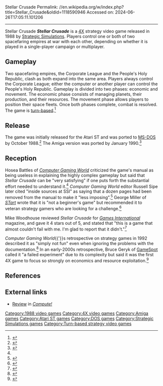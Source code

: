 Stellar Crusade
Permalink: //en.wikipedia.org/w/index.php?title=Stellar_Crusade&oldid=1118590946
Accessed on: 2024-06-26T17:05:11.101206



------
Stellar Crusade
{{Short description|1988 video game}}
{{Infobox video game
| collapsible = 
| state = 
| italic title = 
| title = Stellar Crusade
| image = Stellar Crusade cover.jpg
| alt = 
| caption = 
| developer = Norm Koger
| publisher = [[Strategic Simulations]]
| platforms = [[MS-DOS]], [[Atari ST]], [[Amiga]]
| released = {{Video game release|NA|1988}}
| genre = [[4X]]
| modes = [[single-player]], [[multiplayer]]
}}
'''''Stellar Crusade''''' is a [[4X]] strategy video game released in 1988 by [[Strategic Simulations]].  Players control one or both of two spacefaring empires at war with each other, depending on whether it is played in a single-player campaign or multiplayer.

== Gameplay ==
Two spacefaring empires, the Corporate League and the People's Holy Republic, clash as both expand into the same area.  Players always control the Corporate League; either the computer or another player can control the People's Holy Republic.  Gameplay is divided into two phases: economic and movement.  The economic phase consists of managing planets, their production, and their resources.  The movement phase allows players to position their space fleets.  Once both phases complete, combat is resolved.  The game is [[turn-based]].<ref name=cgw50>{{cite magazine|url=https://archive.org/details/Computer_Gaming_World_Issue_50/page/n23/mode/2up|title=Jihad Junction|last=Battles|first=Hosea|magazine=[[Computer Gaming World]]|issue=50|date=August 1988|pages=24–25}}</ref>

== Release ==
The game was initially released for the Atari ST and was ported to [[MS-DOS]] by October 1988.<ref>{{cite magazine|url=https://archive.org/stream/DragonMagazine260_201801/DragonMagazine138#page/n73/mode/2up|title=The Role of Computers|last1=Lesser|first1=Hartley|last2=Lesser|first2=Patricia|last3=Lesser|first3=Kirk|magazine=[[Dragon (magazine)|Dragon]]|issue=138|date=October 1988|pages=73–74}}</ref>  The Amiga version was ported by January 1990.<ref>{{cite magazine|url=https://archive.org/details/Amiga_User_International_Volume_04_No_01_1990-01_Croftward_Limited_GB/page/n11/mode/2up|title=Newsfile|magazine=[[Amiga User International]]|volume=4|issue=1|date=January 1990|page=12}}</ref>

== Reception ==
Hosea Battles of ''[[Computer Gaming World]]'' criticized the game's manual as being useless in explaining the highly complex gameplay but said that ''Stellar Crusade'' can be "very satisfying" if one puts forth the substantial effort needed to understand it.<ref name=cgw50/>  ''Computer Gaming World'' editor Russell Sipe later cited "inside sources at SSI" as saying that a dozen pages had been removed from the manual to make it "less imposing".<ref>{{cite magazine|url=https://archive.org/details/Computer_Gaming_World_Issue_52/page/n5/mode/2up|title=Letters|last=Sipe|first=Russell|magazine=[[Computer Gaming World]]|date=October 1988|page=6}}</ref>  George Miller of ''[[STart]]'' wrote that it is "not a beginner's game" but recommended it to veteran strategy gamers who are looking for a challenge.<ref>{{cite magazine|url=https://archive.org/details/STart-Magazine-Issue-15/page/n87/mode/2up/search/stellar+crusade|title=Ships, Planes, Strategy and Scrabble: Stellar Crusade|last=Miller|first=George|magazine=[[STart]]|volume=3|issue=4|date=November 1988|pages=94–95}}</ref>

Mike Woodhouse reviewed ''Stellar Crusade'' for ''[[Games International]]'' magazine, and gave it 4 stars out of 5, and stated that "this is a game that almost couldn't fail with me. I'm glad to report that it didn't."<ref name="gi11">{{cite journal | last = Woodhouse |first = Mike | title =Computer Games | journal = [[Games International]] | issue = 11 | pages =54 |date=December 1989}}</ref>

''Computer Gaming World''{{'}}s retrospective on strategy games in 1992 described it as "simply not fun" even when ignoring the problems with the documentation.<ref>{{cite magazine|url=https://archive.org/details/Computer_Gaming_World_Issue_100/page/n107/mode/2up/search/stellar+crusade|title=Strategy and Wargames: The Future (2000–)|last=Brooks|first=M. Evan|magazine=[[Computer Gaming World]]|issue=100|date=November 1992|page=108}}</ref>  In an early-2000s retrospective, Bruce Geryk of [[GameSpot]] called it "a failed experiment" due to its complexity but said it was the first 4X game to focus so strongly on economics and resource exploitation.<ref>{{cite web|url=http://www.gamespot.com:80/gamespot/features/pc/history_spaceempire/p2_02.html|archiveurl=https://web.archive.org/web/20071023090301/http://www.gamespot.com:80/gamespot/features/pc/history_spaceempire/p2_02.html|title=History of Space Empire Games|last=Geryk|first=Bruce|work=[[GameSpot]]|archivedate=October 23, 2007}}</ref>

== References ==
{{reflist}}

==External links==
*[https://archive.org/details/1988-09-compute-magazine/page/n65/mode/2up Review] in ''[[Compute!]]''

[[Category:1988 video games]]
[[Category:4X video games]]
[[Category:Amiga games]]
[[Category:Atari ST games]]
[[Category:DOS games]]
[[Category:Strategic Simulations games]]
[[Category:Turn-based strategy video games]]